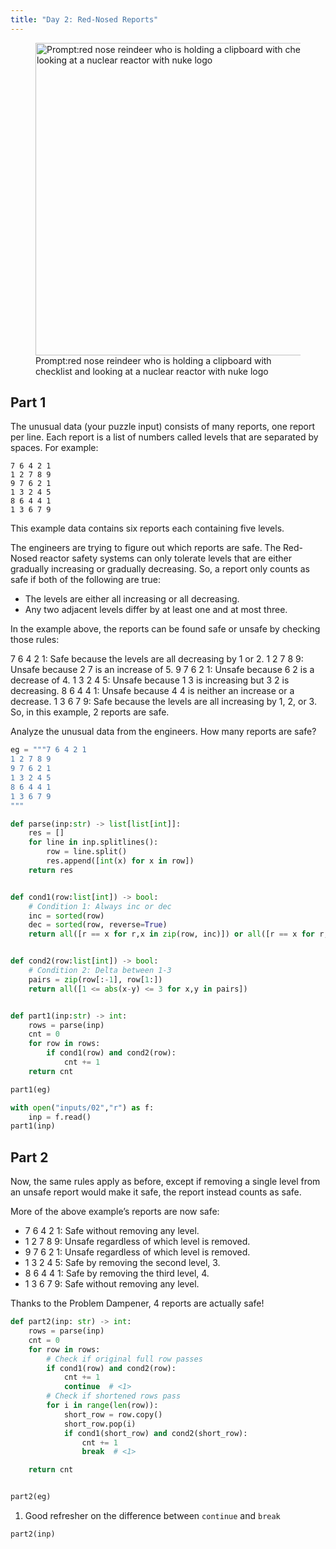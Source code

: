 ```yaml
---
title: "Day 2: Red-Nosed Reports"
---
```


![Prompt:red nose reindeer who is holding a clipboard with checklist and looking at a nuclear reactor with nuke logo](images/02.webp){width="500" fig-align="center"}

## Part 1

::: {.callout-note title="Prompt" collapse="true"}
The unusual data (your puzzle input) consists of many reports, one report per line. Each report is a list of numbers called levels that are separated by spaces. For example:
```
7 6 4 2 1
1 2 7 8 9
9 7 6 2 1
1 3 2 4 5
8 6 4 4 1
1 3 6 7 9
```
This example data contains six reports each containing five levels.

The engineers are trying to figure out which reports are safe. The Red-Nosed reactor safety systems can only tolerate levels that are either gradually increasing or gradually decreasing. So, a report only counts as safe if both of the following are true:

- The levels are either all increasing or all decreasing.
- Any two adjacent levels differ by at least one and at most three.

In the example above, the reports can be found safe or unsafe by checking those rules:

7 6 4 2 1: Safe because the levels are all decreasing by 1 or 2.
1 2 7 8 9: Unsafe because 2 7 is an increase of 5.
9 7 6 2 1: Unsafe because 6 2 is a decrease of 4.
1 3 2 4 5: Unsafe because 1 3 is increasing but 3 2 is decreasing.
8 6 4 4 1: Unsafe because 4 4 is neither an increase or a decrease.
1 3 6 7 9: Safe because the levels are all increasing by 1, 2, or 3.
So, in this example, 2 reports are safe.

Analyze the unusual data from the engineers. How many reports are safe?

:::

```python
eg = """7 6 4 2 1
1 2 7 8 9
9 7 6 2 1
1 3 2 4 5
8 6 4 4 1
1 3 6 7 9
"""

def parse(inp:str) -> list[list[int]]:
    res = []
    for line in inp.splitlines():
        row = line.split()
        res.append([int(x) for x in row])
    return res


def cond1(row:list[int]) -> bool:
    # Condition 1: Always inc or dec
    inc = sorted(row)
    dec = sorted(row, reverse=True)
    return all([r == x for r,x in zip(row, inc)]) or all([r == x for r,x in zip(row, dec)])


def cond2(row:list[int]) -> bool:
    # Condition 2: Delta between 1-3
    pairs = zip(row[:-1], row[1:])
    return all([1 <= abs(x-y) <= 3 for x,y in pairs])


def part1(inp:str) -> int:
    rows = parse(inp)
    cnt = 0
    for row in rows:
        if cond1(row) and cond2(row):
            cnt += 1
    return cnt

part1(eg)
```

```python
with open("inputs/02","r") as f:
    inp = f.read()
part1(inp)
```

## Part 2

::: {.callout-note title="Prompt" collapse="true"}
Now, the same rules apply as before, except if removing a single level from an unsafe report would make it safe, the report instead counts as safe.

More of the above example's reports are now safe:

- 7 6 4 2 1: Safe without removing any level.
- 1 2 7 8 9: Unsafe regardless of which level is removed.
- 9 7 6 2 1: Unsafe regardless of which level is removed.
- 1 3 2 4 5: Safe by removing the second level, 3.
- 8 6 4 4 1: Safe by removing the third level, 4.
- 1 3 6 7 9: Safe without removing any level.

Thanks to the Problem Dampener, 4 reports are actually safe!
:::

```python
def part2(inp: str) -> int:
    rows = parse(inp)
    cnt = 0
    for row in rows:
        # Check if original full row passes
        if cond1(row) and cond2(row):
            cnt += 1
            continue  # <1>
        # Check if shortened rows pass
        for i in range(len(row)):
            short_row = row.copy()
            short_row.pop(i)
            if cond1(short_row) and cond2(short_row):
                cnt += 1
                break  # <1>

    return cnt


part2(eg)
```

1. Good refresher on the difference between `continue` and `break`

```python
part2(inp)
```